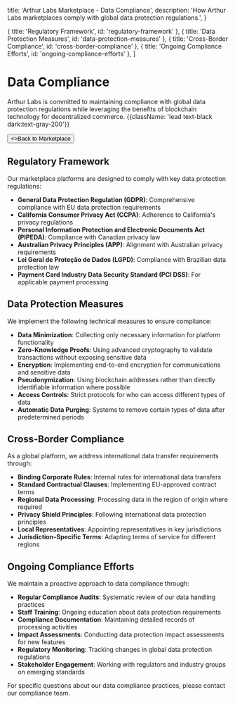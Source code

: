 
  title: 'Arthur Labs Marketplace - Data Compliance',
  description:
    'How Arthur Labs marketplaces comply with global data protection regulations.',
}

  { title: 'Regulatory Framework', id: 'regulatory-framework' },
  { title: 'Data Protection Measures', id: 'data-protection-measures' },
  { title: 'Cross-Border Compliance', id: 'cross-border-compliance' },
  { title: 'Ongoing Compliance Efforts', id: 'ongoing-compliance-efforts' },
]

<HeroPattern />

# Data Compliance

Arthur Labs is committed to maintaining compliance with global data protection regulations while leveraging the benefits of blockchain technology for decentralized commerce. {{className: 'lead text-black dark:text-gray-200'}}

<div className="not-prose mt-6 mb-16 flex gap-3">
  <Button href="/marketplace" arrow="left">
    <>Back to Marketplace</>
  </Button>
</div>

## Regulatory Framework

Our marketplace platforms are designed to comply with key data protection regulations:

- **General Data Protection Regulation (GDPR)**: Comprehensive compliance with EU data protection requirements
- **California Consumer Privacy Act (CCPA)**: Adherence to California's privacy regulations
- **Personal Information Protection and Electronic Documents Act (PIPEDA)**: Compliance with Canadian privacy law
- **Australian Privacy Principles (APP)**: Alignment with Australian privacy requirements
- **Lei Geral de Proteção de Dados (LGPD)**: Compliance with Brazilian data protection law
- **Payment Card Industry Data Security Standard (PCI DSS)**: For applicable payment processing

## Data Protection Measures

We implement the following technical measures to ensure compliance:

- **Data Minimization**: Collecting only necessary information for platform functionality
- **Zero-Knowledge Proofs**: Using advanced cryptography to validate transactions without exposing sensitive data
- **Encryption**: Implementing end-to-end encryption for communications and sensitive data
- **Pseudonymization**: Using blockchain addresses rather than directly identifiable information where possible
- **Access Controls**: Strict protocols for who can access different types of data
- **Automatic Data Purging**: Systems to remove certain types of data after predetermined periods

## Cross-Border Compliance

As a global platform, we address international data transfer requirements through:

- **Binding Corporate Rules**: Internal rules for international data transfers
- **Standard Contractual Clauses**: Implementing EU-approved contract terms
- **Regional Data Processing**: Processing data in the region of origin where required
- **Privacy Shield Principles**: Following international data protection principles
- **Local Representatives**: Appointing representatives in key jurisdictions
- **Jurisdiction-Specific Terms**: Adapting terms of service for different regions

## Ongoing Compliance Efforts

We maintain a proactive approach to data compliance through:

- **Regular Compliance Audits**: Systematic review of our data handling practices
- **Staff Training**: Ongoing education about data protection requirements
- **Compliance Documentation**: Maintaining detailed records of processing activities
- **Impact Assessments**: Conducting data protection impact assessments for new features
- **Regulatory Monitoring**: Tracking changes in global data protection regulations
- **Stakeholder Engagement**: Working with regulators and industry groups on emerging standards

For specific questions about our data compliance practices, please contact our compliance team.

<div className="mt-16">
  <Socials />
</div>